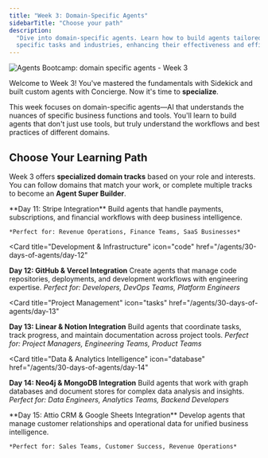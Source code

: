 ```yaml
---
title: "Week 3: Domain-Specific Agents"
sidebarTitle: "Choose your path"
description:
  "Dive into domain-specific agents. Learn how to build agents tailored to
  specific tasks and industries, enhancing their effectiveness and efficiency."
---
```


![Agents Bootcamp: domain specific agents - Week 3](/images/agents/30-days-of-agents/bootcamp-week-3.png)

Welcome to Week 3! You've mastered the fundamentals with Sidekick and built
custom agents with Concierge. Now it's time to **specialize**.

This week focuses on domain-specific agents—AI that understands the nuances of
specific business functions and tools. You'll learn to build agents that don't
just use tools, but truly understand the workflows and best practices of
different domains.

## Choose Your Learning Path

Week 3 offers **specialized domain tracks** based on your role and interests.
You can follow domains that match your work, or complete multiple tracks to
become an **Agent Super Builder**.

<CardGroup cols={2}>
  <Card title="Finance & Revenue Operations" icon="dollar-sign" href="/agents/30-days-of-agents/day-11">
    **Day 11: Stripe Integration**
    Build agents that handle payments, subscriptions, and financial workflows with deep business intelligence.
    
    *Perfect for: Revenue Operations, Finance Teams, SaaS Businesses*
  </Card>

<Card
  title="Development & Infrastructure"
  icon="code"
  href="/agents/30-days-of-agents/day-12"
>
  **Day 12: GitHub & Vercel Integration** Create agents that manage code
  repositories, deployments, and development workflows with engineering
  expertise. *Perfect for: Developers, DevOps Teams, Platform Engineers*
</Card>

<Card
  title="Project Management"
  icon="tasks"
  href="/agents/30-days-of-agents/day-13"
>
  **Day 13: Linear & Notion Integration** Build agents that coordinate tasks,
  track progress, and maintain documentation across project tools. *Perfect for:
  Project Managers, Engineering Teams, Product Teams*
</Card>

<Card
  title="Data & Analytics Intelligence"
  icon="database"
  href="/agents/30-days-of-agents/day-14"
>
  **Day 14: Neo4j & MongoDB Integration** Build agents that work with graph
  databases and document stores for complex data analysis and insights. *Perfect
  for: Data Engineers, Analytics Teams, Backend Developers*
</Card>

  <Card title="Customer Intelligence" icon="users" href="/agents/30-days-of-agents/day-15">
    **Day 15: Attio CRM & Google Sheets Integration**
    Develop agents that manage customer relationships and operational data for unified business intelligence.
    
    *Perfect for: Sales Teams, Customer Success, Revenue Operations*
  </Card>
</CardGroup>
